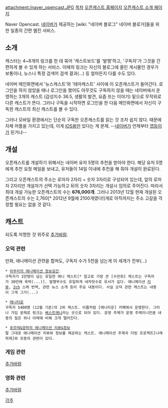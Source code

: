 attachment:/naver_opencast.JPG
[[목차]]
[http://opencast.naver.com/ 오픈캐스트 홈페이지]
[http://inside.naver.com/opencast2 오픈캐스트 소개 페이지]

Naver Opencast.
[[네이버]]가 제공하는 [wiki: "네이버 블로그" 네이버 블로거]들을 위한 일종의 간편 웹진 서비스.

== 소개 ==
캐스터는 4~8개의 링크를 한 데 묶어 '캐스트보드'를 '발행'하고, '구독자'가 그것을 간편하게 볼 수 있게 하는 서비스. 이때의 링크는 자신의 블로그에 올린 게시물인 경우가 보통이나, 뉴스나 특정 검색어 검색 결과(...) 등 얼마든지 다를 수도 있다.

네이버 메인화면에서 '뉴스캐스트'와 '테마캐스트' 사이에 이 오픈캐스트가 들어간다. 로그인을 하지 않았을 때나 로그인을 했어도 아무것도 구독하지 않을 때는 네이버에서 운영하는 3개의 캐스트 (감성지수 36.5, 생활의 발견, 요즘 뜨는 이야기) 밑으로 무작위로 다른 캐스트가 뜬다. 그러나 구독을 시작하면 로그인을 한 다음 메인화면에서 자신이 구독한 캐스트의 최신 캐스트를 볼 수 있다.

그러나 모바일 환경에서는 단순히 구독한 오픈캐스트를 읽는 것 조차 쉽지 않다. 때문에 자체 어플을 가지고 있는데, 이게 [[iOS]]용만 있다는 게 문제. --[[네이버]]가 언제부터 [[앱등이]]가 된거냐--

== 개설 ==
오픈캐스트를 개설하기 위해서는 네이버 유저 5명의 추천을 받아야 한다. 해당 유저 5명에게 추천 요청 메일을 보내고, 유저들이 14일 이내에 추천을 해 줘야 개설이 완료된다.

그리고 오픈캐스트의 주소는 로마자 2자리 + 숫자 3자리로 구성되어 있는데, 앞의 로마자 2자리만 개설자가 선택 가능하고 뒤의 숫자 3자리는 개설시 임의로 주어진다. 따라서 최대 개설 가능한 오픈캐스트의 수는 '''676,000개'''. 그러나 2013년 12월 현재 개설된 오픈캐스트의 수는 2,760[* 2012년 9월에 2100개였다!]개로 아직까지는 주소 고갈을 걱정할 필요는 없을 것 같다.

== 캐스트 ==
되도록 저명한 것 위주로 [[추가바람]].
=== 오덕 관련 ===
만화, 애니메이션 관련을 합쳐도, 구독자 수가 5천을 넘는게 이 세개가 전부(...)

 * [http://opencast.naver.com/AM671 아무리의 애니메이션 정보공간].
 구독자가 1만명이 넘는 유일한 애니 캐스트[* 참고로 가장 큰 [수만휘] 캐스트는 구독자가 30만에 육박(...)]. 발행부수도 유일하게 네자릿수로 유서가 깊다. 애니메이션 [[리뷰]], [[2ch]] 스레 번역, 관련 뉴스 소개 등이 주요 내용이다. 사실 오덕 관련 캐스트는 내용이 그게 그거(...)

 * [http://opencast.naver.com/BA109 애니타운]
 구독자 5400명 (12월 기준)의 2위 캐스트. 이름처럼 [애니타운] 카페에서 운영한다. 그러나 가입 문제로 링크는 [http://bestani.net 베스트애니]라는 곳으로 되어 있다. 운영 주체가 운영 주체이니만큼 내용의 질은 위나 아래에 비해 크게 떨어진다.

 * [http://opencast.naver.com/AA532 포르테&양파의 애니메이션 리뷰&정보]
 말 그대로 애니메이션 리뷰와 정보를 제공하는 캐스트. 애니메이션 주제곡 더빙 프로젝트[나래하제]와 모종의 관련이 있다.

=== 게임 관련 ===
[[추가바람]]
=== 영화 관련 ===
[[추가바람]]

[[각주]]

